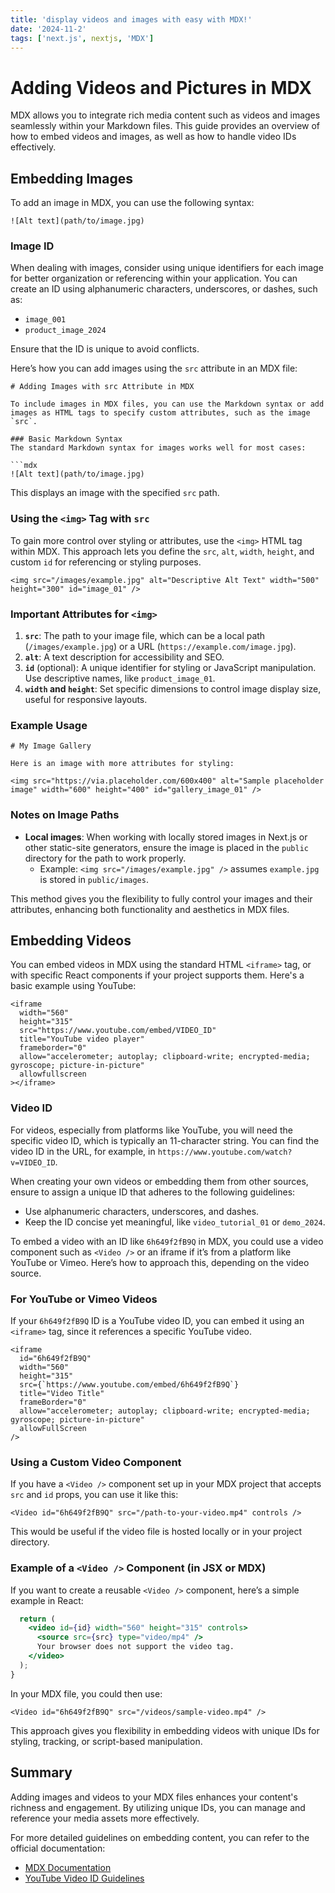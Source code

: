 ---
title: 'display videos and images with easy with MDX!'
date: '2024-11-2'
tags: ['next.js', nextjs, 'MDX']
---

# Adding Videos and Pictures in MDX

MDX allows you to integrate rich media content such as videos and images seamlessly within your Markdown files. This guide provides an overview of how to embed videos and images, as well as how to handle video IDs effectively.

## Embedding Images

To add an image in MDX, you can use the following syntax:

```mdx
![Alt text](path/to/image.jpg)
```

### Image ID

When dealing with images, consider using unique identifiers for each image for better organization or referencing within your application. You can create an ID using alphanumeric characters, underscores, or dashes, such as:
- `image_001`
- `product_image_2024`

Ensure that the ID is unique to avoid conflicts.

Here’s how you can add images using the `src` attribute in an MDX file:

```mdx
# Adding Images with src Attribute in MDX

To include images in MDX files, you can use the Markdown syntax or add images as HTML tags to specify custom attributes, such as the image `src`.

### Basic Markdown Syntax
The standard Markdown syntax for images works well for most cases:

```mdx
![Alt text](path/to/image.jpg)
```

This displays an image with the specified `src` path.

### Using the `<img>` Tag with `src`
To gain more control over styling or attributes, use the `<img>` HTML tag within MDX. This approach lets you define the `src`, `alt`, `width`, `height`, and custom `id` for referencing or styling purposes.

```mdx
<img src="/images/example.jpg" alt="Descriptive Alt Text" width="500" height="300" id="image_01" />
```

### Important Attributes for `<img>`

1. **`src`**: The path to your image file, which can be a local path (`/images/example.jpg`) or a URL (`https://example.com/image.jpg`).
2. **`alt`**: A text description for accessibility and SEO.
3. **`id`** (optional): A unique identifier for styling or JavaScript manipulation. Use descriptive names, like `product_image_01`.
4. **`width` and `height`**: Set specific dimensions to control image display size, useful for responsive layouts.

### Example Usage

```mdx
# My Image Gallery

Here is an image with more attributes for styling:

<img src="https://via.placeholder.com/600x400" alt="Sample placeholder image" width="600" height="400" id="gallery_image_01" />
```

### Notes on Image Paths

- **Local images**: When working with locally stored images in Next.js or other static-site generators, ensure the image is placed in the `public` directory for the path to work properly. 
  - Example: `<img src="/images/example.jpg" />` assumes `example.jpg` is stored in `public/images`.
  
This method gives you the flexibility to fully control your images and their attributes, enhancing both functionality and aesthetics in MDX files.

## Embedding Videos

You can embed videos in MDX using the standard HTML `<iframe>` tag, or with specific React components if your project supports them. Here's a basic example using YouTube:

```mdx
<iframe
  width="560"
  height="315"
  src="https://www.youtube.com/embed/VIDEO_ID"
  title="YouTube video player"
  frameborder="0"
  allow="accelerometer; autoplay; clipboard-write; encrypted-media; gyroscope; picture-in-picture"
  allowfullscreen
></iframe>
```

### Video ID

For videos, especially from platforms like YouTube, you will need the specific video ID, which is typically an 11-character string. You can find the video ID in the URL, for example, in `https://www.youtube.com/watch?v=VIDEO_ID`.

When creating your own videos or embedding them from other sources, ensure to assign a unique ID that adheres to the following guidelines:
- Use alphanumeric characters, underscores, and dashes.
- Keep the ID concise yet meaningful, like `video_tutorial_01` or `demo_2024`.

To embed a video with an ID like `6h649f2fB9Q` in MDX, you could use a video component such as `<Video />` or an iframe if it’s from a platform like YouTube or Vimeo. Here’s how to approach this, depending on the video source.

### For YouTube or Vimeo Videos
If your `6h649f2fB9Q` ID is a YouTube video ID, you can embed it using an `<iframe>` tag, since it references a specific YouTube video.

```mdx
<iframe
  id="6h649f2fB9Q"
  width="560"
  height="315"
  src={`https://www.youtube.com/embed/6h649f2fB9Q`}
  title="Video Title"
  frameBorder="0"
  allow="accelerometer; autoplay; clipboard-write; encrypted-media; gyroscope; picture-in-picture"
  allowFullScreen
/>
```

### Using a Custom Video Component
If you have a `<Video />` component set up in your MDX project that accepts `src` and `id` props, you can use it like this:

```mdx
<Video id="6h649f2fB9Q" src="/path-to-your-video.mp4" controls />
```

This would be useful if the video file is hosted locally or in your project directory.

### Example of a `<Video />` Component (in JSX or MDX)
If you want to create a reusable `<Video />` component, here’s a simple example in React:

```jsx
  return (
    <video id={id} width="560" height="315" controls>
      <source src={src} type="video/mp4" />
      Your browser does not support the video tag.
    </video>
  );
}
```

In your MDX file, you could then use:

```mdx
<Video id="6h649f2fB9Q" src="/videos/sample-video.mp4" />
```

This approach gives you flexibility in embedding videos with unique IDs for styling, tracking, or script-based manipulation.

## Summary

Adding images and videos to your MDX files enhances your content's richness and engagement. By utilizing unique IDs, you can manage and reference your media assets more effectively.

For more detailed guidelines on embedding content, you can refer to the official documentation:
- [MDX Documentation](https://mdxjs.com/docs/getting-started)
- [YouTube Video ID Guidelines](https://support.google.com/youtube/answer/55749)
